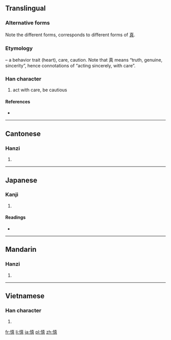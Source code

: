 {{also|愼}}
==Translingual==
{{ja-forms|慎|慎|慎}}
===Alternative forms===
Note the different forms, corresponds to different forms of [[真]].

===Etymology===
{{Han compound|心|alt1=忄|t1=heart|真|ls=psc|c1=s|c2=p}} – a behavior trait (heart), care, caution. Note that 真 means “truth, genuine, sincerity”, hence connotations of “acting sincerely, with care”.

===Han character===
{{Han char|rn=61|rad=心|as=10|sn=13|four=9408<sub>1</sub>|canj=心十月金 (PJBC)}}

# act with care, be cautious

====References====
* {{Han ref|kx=0398.261|dkj=11024|dj=0735.350|hdz=42336.020|uh=614E|ud=24910|bh=B756|bd=46934}}

----

==Cantonese==

===Hanzi===
{{yue-hanzi|jyut=|y=san6}}

# {{defn|lang=yue|sort=心10}}

----

==Japanese==

===Kanji===
{{ja-kanji|grade=c|rs=心10}}

# {{defn|lang=ja|sort=心10}}

====Readings====
* {{ja-readings|on=[[しん]] (shin)|kun=[[つつしむ]] (tsutsushimu), [[つつしみ]] (tsutsushimi)}}

----

==Mandarin==

===Hanzi===
{{cmn-hanzi|pin=[[shèn]] ([[shen4]])|wg=shen<sup>4</sup>}}

# {{defn|lang=cmn|sort=心10}}

----

==Vietnamese==

===Han character===
{{vi-hantu|[[thận]]|rs=心10}}

# {{defn|lang=vi|sort=心10}}

[[fr:慎]]
[[li:慎]]
[[ja:慎]]
[[pl:慎]]
[[zh:慎]]